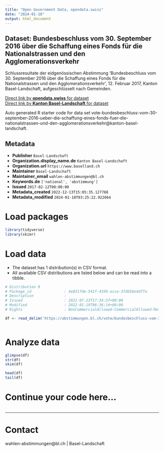 ```yaml
---
title: "Open Government Data, opendata.swiss"
date: "2024-01-18"
output: html_document
---
```


## Dataset: Bundesbeschluss vom 30. September 2016 über die Schaffung eines Fonds für die Nationalstrassen und den Agglomerationsverkehr

Schlussresultate der eidgenössischen Abstimmung 'Bundesbeschluss vom 30. September 2016 über die Schaffung eines Fonds für die Nationalstrassen und den Agglomerationsverkehr', 12. Februar 2017, Kanton Basel-Landschaft, aufgeschlüsselt nach Gemeinden.

[Direct link by **opendata.swiss** for dataset](https://opendata.swiss/de/dataset/bundesbeschluss-vom-30-september-2016-uber-die-schaffung-eines-fonds-fur-die-nationalstrassen-u)<br>
[Direct link by **Kanton Basel-Landschaft** for dataset](https://abstimmungen.bl.ch/vote/bundesbeschluss-vom-30-september-2016-ueber-die-schaffung-eines-fonds-fuer-die-nationalstrassen-und-den-agglomerationsverkehr/data)

Auto generated R starter code for data set vote-bundesbeschluss-vom-30-september-2016-ueber-die-schaffung-eines-fonds-fuer-die-nationalstrassen-und-den-agglomerationsverkehr@kanton-basel-landschaft.

## Metadata

- **Publisher** `Basel-Landschaft`
- **Organization.display_name.de** `Kanton Basel-Landschaft`
- **Organization.url** `https://www.baselland.ch`
- **Maintainer** `Basel-Landschaft`
- **Maintainer_email** `wahlen-abstimmungen@bl.ch`
- **Keywords.de** `['national', 'abstimmung']`
- **Issued** `2017-02-12T00:00:00`
- **Metadata_created** `2022-12-13T15:05:35.127788`
- **Metadata_modified** `2024-01-18T03:25:22.922664`


# Load packages

```r

library(tidyverse)
library(skimr)

```

# Load data

-   The dataset has 1 distribution(s) in CSV format.
-   All available CSV distributions are listed below and can be read into a tibble.

```r

# Distribution 0
# Package_id               : 4e831fde-541f-4359-acce-3fdb56e4d7fa
# Description              : 
# Issued                   : 2021-07-23T17:34:37+00:00
# Modified                 : 2022-01-19T06:36:14+00:00
# Rights                   : NonCommercialAllowed-CommercialAllowed-ReferenceRequired

df <- read_delim('https://abstimmungen.bl.ch/vote/bundesbeschluss-vom-30-september-2016-ueber-die-schaffung-eines-fonds-fuer-die-nationalstrassen-und-den-agglomerationsverkehr/data-csv')



```

# Analyze data

```r

glimpse(df)
str(df)
skim(df)

head(df)
tail(df)

```

# Continue your code here...

```r

```

------------------------------------------------------------------------

# Contact

wahlen-abstimmungen@bl.ch | Basel-Landschaft
